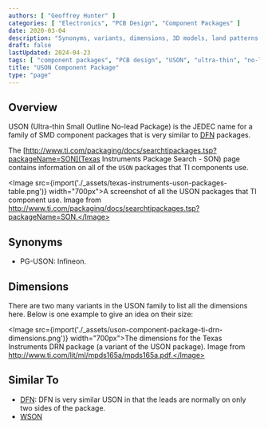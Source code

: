 ```yaml
---
authors: [ "Geoffrey Hunter" ]
categories: [ "Electronics", "PCB Design", "Component Packages" ]
date: 2020-03-04
description: "Synonyms, variants, dimensions, 3D models, land patterns and more info on the USON component package."
draft: false
lastUpdated: 2024-04-23
tags: [ "component packages", "PCB design", "USON", "ultra-thin", "no-lead", "packages" ]
title: "USON Component Package"
type: "page"
---
```



## Overview

USON (Ultra-thin Small Outline No-lead Package) is the JEDEC name for a family of SMD component packages that is very similar to [DFN](/pcb-design/component-packages/dfn-component-package/) packages.

The [http://www.ti.com/packaging/docs/searchtipackages.tsp?packageName=SON](Texas Instruments Package Search - SON) page contains information on all of the `USON` packages that TI components use.

<Image src={import('./_assets/texas-instruments-uson-packages-table.png')} width="700px">A screenshot of all the USON packages that TI component use. Image from http://www.ti.com/packaging/docs/searchtipackages.tsp?packageName=SON.</Image>

## Synonyms

* PG-USON: Infineon.

## Dimensions

There are two many variants in the USON family to list all the dimensions here. Below is one example to give an idea on their size:

<Image src={import('./_assets/uson-component-package-ti-drn-dimensions.png')} width="700px">The dimensions for the Texas Instruments DRN package (a variant of the USON package). Image from http://www.ti.com/lit/ml/mpds165a/mpds165a.pdf.</Image>

## Similar To

* [DFN](/pcb-design/component-packages/dfn-component-package/): DFN is very similar USON in that the leads are normally on only two sides of the package.
* [WSON](/pcb-design/component-packages/wson-component-package/)
